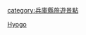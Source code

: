 {{日本行政區劃分類導航|溫泉}}
{{Commons category|Hot springs of Hyogo prefecture}}

[[Category:日本各都道府縣溫泉|Hyogo]]
[[category:兵庫縣旅遊景點|category:兵庫縣旅遊景點]]